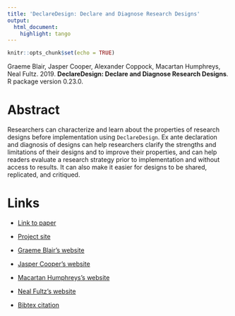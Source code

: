 ```yaml
---
title: 'DeclareDesign: Declare and Diagnose Research Designs'
output:
  html_document:
    highlight: tango
---
```


```r
knitr::opts_chunk$set(echo = TRUE)
```

Graeme Blair, Jasper Cooper, Alexander Coppock, Macartan Humphreys, Neal Fultz. 2019. <b>DeclareDesign: Declare and Diagnose Research Designs</b>. R package version 0.23.0.

# Abstract
Researchers can characterize and learn about the properties of research designs before implementation using `DeclareDesign`. Ex ante declaration and diagnosis of designs can help researchers clarify the strengths and limitations of their designs and to improve their properties, and can help readers evaluate a research strategy prior to implementation and without access to results. It can also make it easier for designs to be shared, replicated, and critiqued.

# Links
 - <a href='blair_etal_2018a.pdf' target='_blank'>Link to paper</a>
 - <a href='https://declaredesign.org/r/declaredesign/'target='_blank'>Project site</a>

 - <a href= 'https://graemeblair.com' target='_blank'>Graeme Blair's website</a>
 - <a href= 'http://jasper-cooper.com' target='_blank'>Jasper Cooper's website</a>
 - <a href= 'http://macartan.nyc' target='_blank'>Macartan Humphreys's website</a>
 - <a href= 'https://nfultz.github.io' target='_blank'>Neal Fultz's website</a>
 - <a href='blair_etal_2018a.txt'target='_blank'>Bibtex citation</a>

